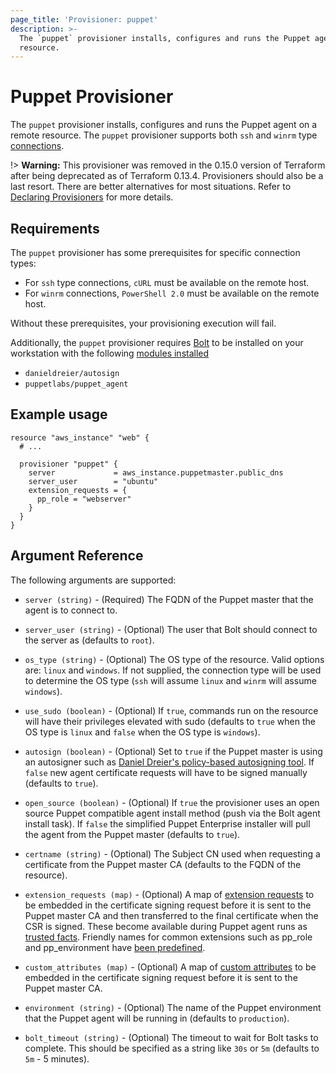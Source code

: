 ```yaml
---
page_title: 'Provisioner: puppet'
description: >-
  The `puppet` provisioner installs, configures and runs the Puppet agent on a
  resource.
---
```


# Puppet Provisioner

The `puppet` provisioner installs, configures and runs the Puppet agent on a
remote resource. The `puppet` provisioner supports both `ssh` and `winrm` type
[connections](/language/resources/provisioners/connection).

!> **Warning:** This provisioner was removed in the 0.15.0 version of Terraform after being deprecated as of Terraform 0.13.4. Provisioners should also be a last resort. There are better alternatives for most situations. Refer to
[Declaring Provisioners](/language/resources/provisioners/syntax) for more details.

## Requirements

The `puppet` provisioner has some prerequisites for specific connection types:

* For `ssh` type connections, `cURL` must be available on the remote host.
* For `winrm` connections, `PowerShell 2.0` must be available on the remote host.

Without these prerequisites, your provisioning execution will fail.

Additionally, the `puppet` provisioner requires
[Bolt](https://puppet.com/docs/bolt/latest/bolt.html) to be installed on your workstation
with the following [modules
installed](https://puppet.com/docs/bolt/latest/bolt_installing_modules.html#install-modules)

* `danieldreier/autosign`
* `puppetlabs/puppet_agent`

## Example usage

```hcl
resource "aws_instance" "web" {
  # ...

  provisioner "puppet" {
    server             = aws_instance.puppetmaster.public_dns
    server_user        = "ubuntu"
    extension_requests = {
      pp_role = "webserver"
    }
  }
}
```

## Argument Reference

The following arguments are supported:

* `server (string)` - (Required) The FQDN of the Puppet master that the agent
  is to connect to.

* `server_user (string)` - (Optional) The user that Bolt should connect to the
  server as (defaults to `root`).

* `os_type (string)` - (Optional) The OS type of the resource. Valid options
  are: `linux` and `windows`. If not supplied, the connection type will be used
  to determine the OS type (`ssh` will assume `linux` and `winrm` will assume
  `windows`).

* `use_sudo (boolean)` - (Optional) If `true`, commands run on the resource
  will have their privileges elevated with sudo (defaults to `true` when the OS
  type is `linux` and `false` when the OS type is `windows`).

* `autosign (boolean)` - (Optional) Set to `true` if the Puppet master is using an autosigner such as
  [Daniel Dreier's policy-based autosigning
  tool](https://danieldreier.github.io/autosign). If `false` new agent certificate requests will have to be signed manually (defaults to `true`).

* `open_source (boolean)` - (Optional) If `true` the provisioner uses an open source Puppet compatible agent install method (push via the Bolt agent install task). If `false` the simplified Puppet Enterprise installer will pull the agent from the Puppet master (defaults to `true`).

* `certname (string)` - (Optional) The Subject CN used when requesting
  a certificate from the Puppet master CA (defaults to the FQDN of the
  resource).

* `extension_requests (map)` - (Optional) A map of [extension
  requests](https://puppet.com/docs/puppet/latest/ssl_attributes_extensions.html#concept-932)
  to be embedded in the certificate signing request before it is sent to the
  Puppet master CA and then transferred to the final certificate when the CSR
  is signed. These become available during Puppet agent runs as [trusted facts](https://puppet.com/docs/puppet/latest/lang_facts_and_builtin_vars.html#trusted-facts). Friendly names for common extensions such as pp_role and pp_environment have [been predefined](https://puppet.com/docs/puppet/latest/ssl_attributes_extensions.html#recommended-oids-for-extensions).

* `custom_attributes (map)` - (Optional) A map of [custom
  attributes](https://puppet.com/docs/puppet/latest/ssl_attributes_extensions.html#concept-5488)
  to be embedded in the certificate signing request before it is sent to the
  Puppet master CA.

* `environment (string)` - (Optional) The name of the Puppet environment that the
  Puppet agent will be running in (defaults to `production`).

* `bolt_timeout (string)` - (Optional) The timeout to wait for Bolt tasks to
  complete. This should be specified as a string like `30s` or `5m` (defaults
  to `5m` - 5 minutes).
